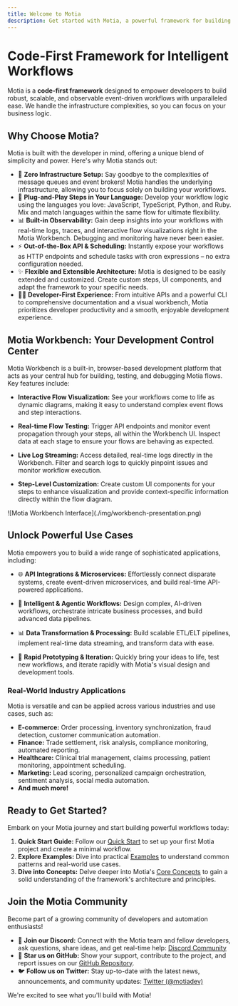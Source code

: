 ```yaml
---
title: Welcome to Motia
description: Get started with Motia, a powerful framework for building event-driven workflows
---
```


# Code-First Framework for Intelligent Workflows

Motia is a **code-first framework** designed to empower developers to build robust, scalable, and observable event-driven workflows with unparalleled ease. We handle the infrastructure complexities, so you can focus on your business logic.

## Why Choose Motia?

Motia is built with the developer in mind, offering a unique blend of simplicity and power. Here's why Motia stands out:

- 🚀 **Zero Infrastructure Setup:** Say goodbye to the complexities of message queues and event brokers! Motia handles the underlying infrastructure, allowing you to focus solely on building your workflows.
- 🔌 **Plug-and-Play Steps in Your Language:** Develop your workflow logic using the languages you love: JavaScript, TypeScript, Python, and Ruby. Mix and match languages within the same flow for ultimate flexibility.
- 📊 **Built-in Observability:** Gain deep insights into your workflows with real-time logs, traces, and interactive flow visualizations right in the Motia Workbench. Debugging and monitoring have never been easier.
- ⚡ **Out-of-the-Box API & Scheduling:** Instantly expose your workflows as HTTP endpoints and schedule tasks with cron expressions – no extra configuration needed.
- ✨ **Flexible and Extensible Architecture:** Motia is designed to be easily extended and customized. Create custom steps, UI components, and adapt the framework to your specific needs.
- 🧑‍💻 **Developer-First Experience:** From intuitive APIs and a powerful CLI to comprehensive documentation and a visual workbench, Motia prioritizes developer productivity and a smooth, enjoyable development experience.

## Motia Workbench: Your Development Control Center

Motia Workbench is a built-in, browser-based development platform that acts as your central hub for building, testing, and debugging Motia flows. Key features include:

- **Interactive Flow Visualization:** See your workflows come to life as dynamic diagrams, making it easy to understand complex event flows and step interactions.

- **Real-time Flow Testing:** Trigger API endpoints and monitor event propagation through your steps, all within the Workbench UI. Inspect data at each stage to ensure your flows are behaving as expected.

- **Live Log Streaming:** Access detailed, real-time logs directly in the Workbench. Filter and search logs to quickly pinpoint issues and monitor workflow execution.

- **Step-Level Customization:** Create custom UI components for your steps to enhance visualization and provide context-specific information directly within the flow diagram.

<div className="my-8">![Motia Workbench Interface](./img/workbench-presentation.png)</div>

## Unlock Powerful Use Cases

Motia empowers you to build a wide range of sophisticated applications, including:

- 🌐 **API Integrations & Microservices:** Effortlessly connect disparate systems, create event-driven microservices, and build real-time API-powered applications.

- 🤖 **Intelligent & Agentic Workflows:** Design complex, AI-driven workflows, orchestrate intricate business processes, and build advanced data pipelines.

- 📊 **Data Transformation & Processing:** Build scalable ETL/ELT pipelines, implement real-time data streaming, and transform data with ease.

- 🚀 **Rapid Prototyping & Iteration:** Quickly bring your ideas to life, test new workflows, and iterate rapidly with Motia's visual design and development tools.

### Real-World Industry Applications

Motia is versatile and can be applied across various industries and use cases, such as:

- **E-commerce:** Order processing, inventory synchronization, fraud detection, customer communication automation.
- **Finance:** Trade settlement, risk analysis, compliance monitoring, automated reporting.
- **Healthcare:** Clinical trial management, claims processing, patient monitoring, appointment scheduling.
- **Marketing:** Lead scoring, personalized campaign orchestration, sentiment analysis, social media automation.
- **And much more!**

## Ready to Get Started?

Embark on your Motia journey and start building powerful workflows today:

1.  **Quick Start Guide:** Follow our [Quick Start](/docs/getting-started/quick-start) to set up your first Motia project and create a minimal workflow.
2.  **Explore Examples:** Dive into practical [Examples](/docs/examples) to understand common patterns and real-world use cases.
3.  **Dive into Concepts:** Delve deeper into Motia's [Core Concepts](/docs/getting-started/core-concepts) to gain a solid understanding of the framework's architecture and principles.

## Join the Motia Community

Become part of a growing community of developers and automation enthusiasts!

- 💬 **Join our Discord:** Connect with the Motia team and fellow developers, ask questions, share ideas, and get real-time help: [Discord Community](https://discord.gg/nJFfsH5d6v)
- 🐙 **Star us on GitHub:** Show your support, contribute to the project, and report issues on our [GitHub Repository](https://github.com/motiadev/motia).
- 🐦 **Follow us on Twitter:** Stay up-to-date with the latest news, announcements, and community updates: [Twitter (@motiadev)](https://twitter.com/motiadev)

We're excited to see what you'll build with Motia!
